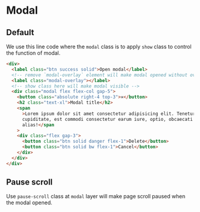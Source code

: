 # Modal


## Default

We use this line code where the `modal` class is to apply `show` class to control the function of modal.

```html {3-6}
<div>
  <label class="btn success solid">Open modal</label>
  <!-- remove `modal-overlay` element will make modal opened without overlay -->
  <label class="modal-overlay"></label>
  <!-- show class here will make modal visible -->
  <div class="modal flex flex-col gap-5">
    <button class="absolute right-4 top-3">✕</button>
    <h2 class="text-xl">Modal title</h2>
    <span
      >Lorem ipsum dolor sit amet consectetur adipisicing elit. Tenetur dolorum voluptate ratione dicta. Maxime
      cupiditate, est commodi consectetur earum iure, optio, obcaecati in nulla saepe maiores nobis iste quasi
      alias!</span
    >
    <div class="flex gap-3">
      <button class="btn solid danger flex-1">Delete</button>
      <button class="btn solid bw flex-1">Cancel</button>
    </div>
  </div>
</div>
```

<ModalDemo />

## Pause scroll

Use `pause-scroll` class at `modal` layer will make page scroll paused when the modal opened.

<br />
<ModalDemo pauseScroll={true} />
